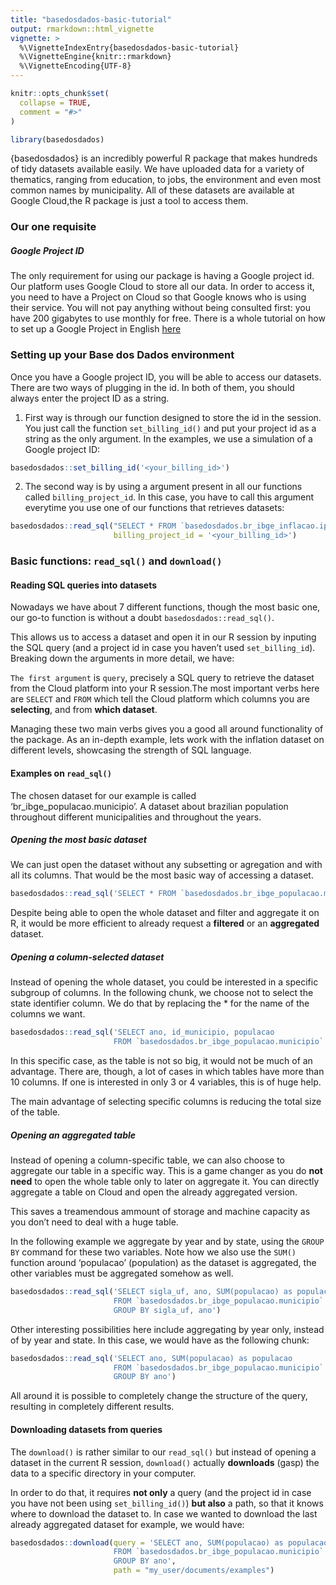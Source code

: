 ```yaml
---
title: "basedosdados-basic-tutorial"
output: rmarkdown::html_vignette
vignette: >
  %\VignetteIndexEntry{basedosdados-basic-tutorial}
  %\VignetteEngine{knitr::rmarkdown}
  %\VignetteEncoding{UTF-8}
---
```


```r
knitr::opts_chunk$set(
  collapse = TRUE,
  comment = "#>"
)
```

```r
library(basedosdados)
```

{basedosdados} is an incredibly powerful R package that makes hundreds of tidy
datasets available easily. We have uploaded data for a variety of thematics,
ranging from education, to jobs, the environment and even most common names by
municipality. All of these datasets are available at Google Cloud,the R package 
is just a tool to access them.

### Our one requisite
##### Google Project ID
The only requirement for using our package is having a Google project id. Our platform uses Google Cloud to store all our data. In order to access it, you 
need to have a Project on Cloud so that Google knows who is using their service.
You will not pay anything without being consulted first: you have 200 gigabytes
to use monthly for free. There is a whole tutorial on how to set up a Google 
Project in English [here](https://cloud.google.com/resource-manager/docs/creating-managing-projects)

### Setting up your Base dos Dados environment
Once you have a Google project ID, you will be able to access our datasets. 
There are two ways of plugging in the id. In both of them, you should always 
enter the project ID as a string.

1. First way is through our function designed to store the id in the 
session. You just call the function `set_billing_id()` and put your project id
as a string as the only argument. In the examples, we use a simulation of a
Google project ID:

```r
basedosdados::set_billing_id('<your_billing_id>')
```

2. The second way is by using a argument present in all our functions called
`billing_project_id`. In this case, you have to call this argument everytime you 
use one of our functions that retrieves datasets:

```r
basedosdados::read_sql("SELECT * FROM `basedosdados.br_ibge_inflacao.ipca`",
                       billing_project_id = '<your_billing_id>')
```


### Basic functions: `read_sql()` and `download()`

#### Reading SQL queries into datasets

Nowadays we have about 7 different functions, though the most basic one, our
go-to function is without a doubt `basedosdados::read_sql()`.

This allows us to access a dataset and open it in our R session by inputing the
SQL query (and a project id in case you haven't used `set_billing_id`). Breaking
down the arguments in more detail, we have:

`The first argument` is `query`, precisely a SQL query to retrieve the dataset 
from the Cloud platform into your R session.The most important verbs here are
`SELECT` and `FROM` which tell the Cloud platform which columns you are 
**selecting**, and from **which dataset**.

Managing these two main verbs gives you a good all around functionality of the
package. As an in-depth example, lets work with the inflation dataset on 
different levels, showcasing the strength of SQL language.

#### Examples on `read_sql()`

The chosen dataset for our example is called 'br_ibge_populacao.municipio'. A dataset about brazilian population throughout different municipalities and
throughout the years.

##### Opening the most basic dataset
We can just open the dataset without any subsetting or agregation and with
all its columns. That would be the most basic way of accessing a dataset.

```r
basedosdados::read_sql('SELECT * FROM `basedosdados.br_ibge_populacao.municipio`')
```

Despite being able to open the whole dataset and filter and aggregate it on R,
it would be more efficient to already request a **filtered** or an **aggregated** 
dataset.

##### Opening a column-selected dataset

Instead of opening the whole dataset, you could be interested in a specific
subgroup of columns. In the following chunk, we choose not to select the state
identifier column. We do that by replacing the * for the name of the columns
we want.

```r
basedosdados::read_sql('SELECT ano, id_municipio, populacao
                       FROM `basedosdados.br_ibge_populacao.municipio`')
```

In this specific case, as the table is not so big, it would not be much of an
advantage. There are, though, a lot of cases in which tables have more than
10 columns. If one is interested in only 3 or 4 variables, this is of huge help.

The main advantage of selecting specific columns is reducing the total size
of the table.

##### Opening an aggregated table

Instead of opening a column-specific table, we can also choose to aggregate our
table in a specific way. This is a game changer as you do **not need** to open
the whole table only to later on aggregate it. You can directly aggregate a 
table on Cloud and open the already aggregated version.

This saves a treamendous ammount of storage and machine capacity as you don't 
need to deal with a huge table.

In the following example we aggregate by year and by state, using the 
`GROUP BY` command for these two variables. Note how we also use the `SUM()`
function around 'populacao' (population) as the dataset is aggregated, the
other variables must be aggregated somehow as well.

```r
basedosdados::read_sql('SELECT sigla_uf, ano, SUM(populacao) as populacao
                       FROM `basedosdados.br_ibge_populacao.municipio`
                       GROUP BY sigla_uf, ano')
```

Other interesting possibilities here include aggregating by year only, instead 
of by year and state. In this case, we would have as the following chunk:

```r
basedosdados::read_sql('SELECT ano, SUM(populacao) as populacao
                       FROM `basedosdados.br_ibge_populacao.municipio`
                       GROUP BY ano')
```


All around it is possible to completely change the structure of the query,
resulting in completely different results.

#### Downloading datasets from queries

The `download()` is rather similar to our `read_sql()` but instead of opening
a dataset in the current R session, `download()` actually **downloads** (gasp)
the data to a specific directory in your computer.

In order to do that, it requires **not only** a query (and the project id in case
you have not been using `set_billing_id()`) **but also** a path, so that it 
knows where to download the dataset to. In case we wanted to download the last
already aggregated dataset for example, we would have:
```r
basedosdados::download(query = 'SELECT ano, SUM(populacao) as populacao
                       FROM `basedosdados.br_ibge_populacao.municipio`
                       GROUP BY ano',
                       path = "my_user/documents/examples")
```






